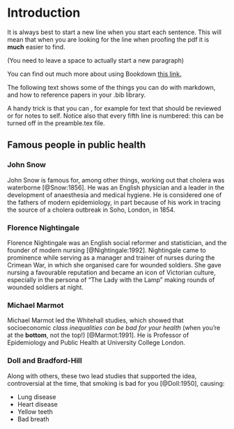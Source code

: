 # Introduction {#intro}

It is always best to start a new line when you start each sentence.
This will mean that when you are looking for the line when proofing the pdf it is **much** easier to find.

(You need to leave a space to actually start a new paragraph)

You can find out much more about using Bookdown [this link.](https://bookdown.org/yihui/bookdown/)

The following text shows some of the things you can do with markdown, and how to reference papers in your .bib library. 

A handy trick is that you can \hl{highlight text}, for example for text that should be reviewed or for notes to self. 
Notice also that every fifth line is numbered: this can be turned off in the preamble.tex file. 

## Famous people in public health  
### John Snow 

John Snow is famous for, among other things, working out that cholera was waterborne [@Snow:1856]. 
He was an English physician and a leader in the development of anaesthesia and medical hygiene. 
He is considered one of the fathers of modern epidemiology, in part because of his work in tracing the source of a cholera outbreak in Soho, London, in 1854. 

### Florence Nightingale 

Florence Nightingale was an English social reformer and statistician, and the founder of modern nursing [@Nightingale:1992]. Nightingale came to prominence while serving as a manager and trainer of nurses during the Crimean War, in which she organised care for wounded soldiers. 
She gave nursing a favourable reputation and became an icon of Victorian culture, especially in the persona of "The Lady with the Lamp" making rounds of wounded soldiers at night.

### Michael Marmot 

Michael Marmot led the Whitehall studies, which showed that socioeconomic *class inequalities can be bad for your health* (when you're at the **bottom**, not the top!) [@Marmot:1991]. 
He is Professor of Epidemiology and Public Health at University College London.

### Doll and Bradford-Hill

Along with others, these two lead studies that supported the idea, controversial at the time, that smoking is bad for you [@Doll:1950], causing: 

- Lung disease 
- Heart disease
- Yellow teeth
- Bad breath 
